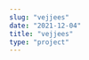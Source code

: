 ```yaml
---
slug: "vejjees"
date: "2021-12-04"
title: "vejjees"
type: "project"
---
```





<div style={{display: "flex"}}>
    <Clip width="300px" 
        src="/video/PR-01-540.mp4"
        loop
    />
    <Clip width="300px" 
        src="/video/PR-02-540.mp4"
        loop
    />
    <Clip width="300px" 
        src="/video/PR-03-540.mp4"
        loop
    />
    <Clip width="300px" 
        src="/video/PR-04-540.mp4"
        loop
    />
    <Clip width="300px" 
        src="/video/PR-05-540.mp4"
        loop
    />
    <Clip width="300px" 
        src="/video/PR-06-540.mp4"
        loop
    />
    <Clip width="300px" 
        src="/video/PR-07-540.mp4"
        loop
    />
    <Clip width="300px" 
        src="/video/PR-08-540.mp4"
        loop
    />
    <Clip width="300px" 
        src="/video/PR-09-540.mp4"
        loop
    />
    <Clip width="300px" 
        src="/video/PR-10-540.mp4"
        loop
    />
    <Clip width="300px" 
        src="/video/PR-11-540.mp4"
        loop
    />
    <Clip width="300px" 
        src="/video/PR-12-540.mp4"
        loop
    />
    <Clip width="300px" 
        src="/video/PR-13-540.mp4"
        loop
    />
    <Clip width="300px" 
        src="/video/PR-14-540.mp4"
        loop
    />
    <Clip width="300px" 
        src="/video/PR-15-540.mp4"
        loop
    />
    <Clip width="300px" 
        src="/video/PR-16-540.mp4"
        loop
    />
</div>


